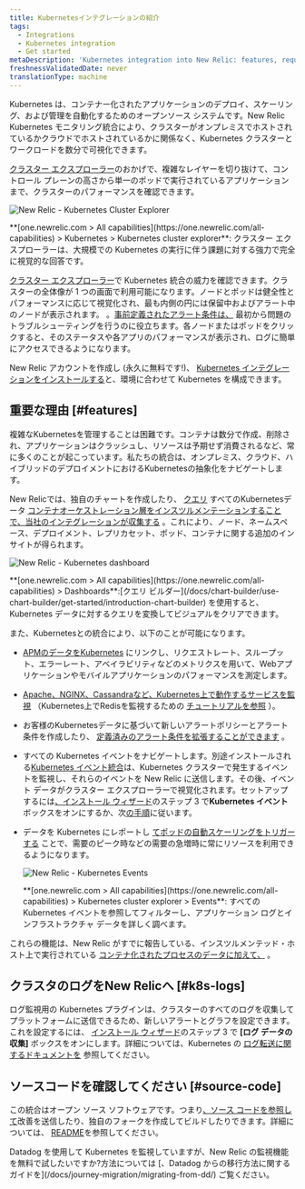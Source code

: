 ```yaml
---
title: Kubernetesインテグレーションの紹介
tags:
  - Integrations
  - Kubernetes integration
  - Get started
metaDescription: 'Kubernetes integration into New Relic: features, requirements, and getting started.'
freshnessValidatedDate: never
translationType: machine
---
```





Kubernetes は、コンテナー化されたアプリケーションのデプロイ、スケーリング、および管理を自動化するためのオープンソース システムです。New Relic Kubernetes モニタリング統合により、クラスターがオンプレミスでホストされているかクラウドでホストされているかに関係なく、Kubernetes クラスターとワークロードを数分で可視化できます。

[クラスター エクスプローラー](/docs/integrations/kubernetes-integration/cluster-explorer/kubernetes-cluster-explorer)のおかげで、複雑なレイヤーを切り抜けて、コントロール プレーンの高さから単一のポッドで実行されているアプリケーションまで、クラスターのパフォーマンスを確認できます。

<img
  title="New Relic - Kubernetes Cluster Explorer"
  alt="New Relic - Kubernetes Cluster Explorer"
  src={kubernetesClusterExplorer}
/>

<figcaption>
  **[one.newrelic.com > All capabilities](https://one.newrelic.com/all-capabilities) > Kubernetes > Kubernetes cluster explorer**: クラスター エクスプローラーは、大規模での Kubernetes の実行に伴う課題に対する強力で完全に視覚的な回答です。
</figcaption>

[クラスター エクスプローラー](/docs/integrations/kubernetes-integration/cluster-explorer/kubernetes-cluster-explorer)で Kubernetes 統合の威力を確認できます。クラスターの全体像が 1 つの画面で利用可能になります。ノードとポッドは健全性とパフォーマンスに応じて視覚化され、最も内側の円には保留中およびアラート中のノードが表示されます。 。[事前定義されたアラート条件は、](/docs/integrations/kubernetes-integration/kubernetes-events/kubernetes-integration-predefined-alert-policy) 最初から問題のトラブルシューティングを行うのに役立ちます。各ノードまたはポッドをクリックすると、そのステータスや各アプリのパフォーマンスが表示され、ログに簡単にアクセスできるようになります。

New Relic アカウントを作成し (永久に無料です!)、 [Kubernetes インテグレーションをインストールする](/docs/kubernetes-pixie/kubernetes-integration/installation/kubernetes-integration-install-configure/)と、環境に合わせて Kubernetes を構成できます。

<InlineSignup/>

## 重要な理由 [#features]

複雑なKubernetesを管理することは困難です。コンテナは数分で作成、削除され、アプリケーションはクラッシュし、リソースは予期せず消費されるなど、常に多くのことが起こっています。私たちの統合は、オンプレミス、クラウド、ハイブリッドのデプロイメントにおけるKubernetesの抽象化をナビゲートします。

New Relicでは、独自のチャートを作成したり、 [クエリ](/docs/using-new-relic/data/understand-data/query-new-relic-data) すべてのKubernetesデータ [コンテナオーケストレーション層をインスツルメンテーションすることで、当社のインテグレーションが収集する](/docs/integrations/kubernetes-integration/understand-use-data/find-use-your-kubernetes-data) 。これにより、ノード、ネームスペース、デプロイメント、レプリカセット、ポッド、コンテナに関する追加のインサイトが得られます。

<img
  title="New Relic - Kubernetes dashboard"
  alt="New Relic - Kubernetes dashboard"
  src={kubernetesDashboard}
/>

<figcaption>
  **[one.newrelic.com > All capabilities](https://one.newrelic.com/all-capabilities) > Dashboards**:[クエリ ビルダー](/docs/chart-builder/use-chart-builder/get-started/introduction-chart-builder) を使用すると、Kubernetes データに対するクエリを変換してビジュアルをクリアできます。
</figcaption>

また、Kubernetesとの統合により、以下のことが可能になります。

* [APMのデータをKubernetes](/docs/integrations/kubernetes-integration/link-your-applications/link-your-applications-kubernetes) にリンクし、リクエストレート、スループット、エラーレート、アベイラビリティなどのメトリクスを用いて、Webアプリケーションやモバイルアプリケーションのパフォーマンスを測定します。

* [Apache、NGINX、Cassandraなど、Kubernetes上で動作するサービスを監視](/docs/integrations/kubernetes-integration/link-apps-services/monitor-services-running-kubernetes) （Kubernetes上でRedisを監視するための [チュートリアルを参照](/docs/integrations/kubernetes-integration/link-apps-services/tutorial-monitor-redis-running-kubernetes) ）。

* お客様のKubernetesデータに基づいて新しいアラートポリシーとアラート条件を作成したり、 [定義済みのアラート条件を拡張することができます](/docs/integrations/kubernetes-integration/kubernetes-events/kubernetes-integration-predefined-alert-policy) 。

* すべての Kubernetes イベントをナビゲートします。別途インストールされる[Kubernetes イベント統合](/docs/integrations/kubernetes-integration/kubernetes-events/install-kubernetes-events-integration)は、Kubernetes クラスターで発生するイベントを監視し、それらのイベントを New Relic に送信します。その後、イベント データがクラスター エクスプローラーで視覚化されます。セットアップするには[、インストール ウィザード](/docs/integrations/kubernetes-integration/installation/kubernetes-installation-configuration#install-wizard)のステップ 3 で**Kubernetes イベント**ボックスをオンにするか、次[の手順](/docs/integrations/kubernetes-integration/kubernetes-events/install-kubernetes-events-integration#install)に従います。

* データを Kubernetes にレポートし [てポッドの自動スケーリングをトリガーする](/docs/journey-demand/autoscale-your-infra) ことで、需要のピーク時などの需要の急増時に常にリソースを利用できるようになります。

  <img
    title="New Relic - Kubernetes Events"
    alt="New Relic - Kubernetes Events"
    src={kubernetesEvents}
  />

  <figcaption>
    **[one.newrelic.com > All capabilities](https://one.newrelic.com/all-capabilities) > Kubernetes cluster explorer > Events**: すべての Kubernetes イベントを参照してフィルターし、アプリケーション ログとインフラストラクチャ データを詳しく調べます。
  </figcaption>

これらの機能は、New Relic がすでに報告している、インスツルメンテッド・ホスト上で実行されている [コンテナ化されたプロセスのデータに加えて、](/docs/infrastructure/new-relic-infrastructure/data-instrumentation/docker-instrumentation-infrastructure) 。

## クラスタのログをNew Relicへ [#k8s-logs]

ログ監視用の Kubernetes プラグインは、クラスターのすべてのログを収集してプラットフォームに送信できるため、新しいアラートとグラフを設定できます。これを設定するには、 [インストール ウィザード](/docs/integrations/kubernetes-integration/installation/kubernetes-installation-configuration#install-wizard)のステップ 3 で **\[ログ データの収集]** ボックスをオンにします。詳細については、Kubernetes の [ログ転送に関するドキュメントを](/docs/logs/forward-logs/kubernetes-plugin-log-forwarding/) 参照してください。

## ソースコードを確認してください [#source-code]

この統合はオープン ソース ソフトウェアです。つまり[、ソース コードを参照して](https://github.com/newrelic/nri-kubernetes)改善を送信したり、独自のフォークを作成してビルドしたりできます。詳細については、 [README](https://github.com/newrelic/nri-kubernetes/blob/main/README.md)を参照してください。

<Callout variant="tip">
  Datadog を使用して Kubernetes を監視していますが、New Relic の監視機能を無料で試したいですか?方法については [、Datadog からの移行方法に関するガイドを](/docs/journey-migration/migrating-from-dd/) ご覧ください。
</Callout>